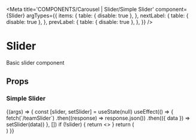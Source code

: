 
<Meta
  title='COMPONENTS/Carousel | Slider/Simple Slider'
  component={Slider}
  argTypes={{
    items: {
      table: { disable: true },
    },
    nextLabel: {
      table: { disable: true },
    },
    prevLabel: {
      table: { disable: true },
    },
  }}
/>

# Slider

Basic slider component

## Props

<Props of={Slider} />

### Simple Slider

<Preview>
  <Story name='Simple Slider'>
    {(args) => {
      const [slider, setSlider] = useState(null)
      useEffect(() => {
        fetch(`/teamSlider`)
          .then((response) => response.json())
          .then(({ data }) => setSlider(data))
      }, [])
      if (!slider) {
        return <></>
      }
      return (
        <div style={{ margin: "20px" }}>
          <Slider items={sliderData} />
        </div>
      )
    }}
  </Story>
</Preview>

